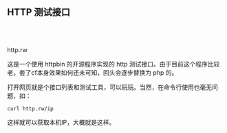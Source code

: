 
## HTTP 测试接口
<br></br>
<Link href="https://http.rw/" target="_blank" style={{ textDecoration: 'none', color: '#3A9FE8' }}>http.rw</Link>

这是一个使用 httpbin 的开源程序实现的 http 测试接口。由于目前这个程序比较老，套了cf本身效果如何还未可知，回头会逐步替换为 php 的。

打开网页就是个接口列表和测试工具，可以玩玩。当然，在命令行使用也毫无问题，如：

```shell copy"
curl http.rw/ip
```

这样就可以获取本机IP，大概就是这样。


